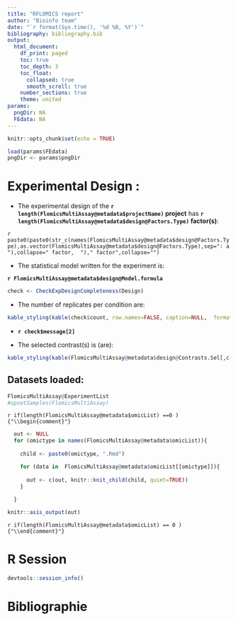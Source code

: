 ```yaml
---
title: "RFLOMICS report"
author: "Bioinfo team"
date: "`r format(Sys.time(), '%d %B, %Y')`"
bibliography: bibliography.bib
output: 
  html_document:
    df_print: paged
    toc: true
    toc_depth: 3
    toc_float:
      collapsed: true
      smooth_scroll: true
    number_sections: true
    theme: united
params: 
  pngDir: NA
  FEdata: NA
---
```



```r
knitr::opts_chunk$set(echo = TRUE)

```


```r

load(params$FEdata)
pngDir <- params$pngDir

```


# Experimental Design :


<!-- ## Sample sheet overview -->

<!-- ```{r Design, echo=FALSE, message=TRUE, warning=TRUE} -->
<!-- FlomicsMultiAssay@colData -->
<!-- ``` -->


* The experimental design of the  **`r length(FlomicsMultiAssay@metadata$projectName)` project** has **`r length(FlomicsMultiAssay@metadata$design@Factors.Type)` factor(s)**:  

`r paste0(paste0(str_c(names(FlomicsMultiAssay@metadata$design@Factors.Type),as.vector(FlomicsMultiAssay@metadata$design@Factors.Type),sep=": a "),collapse=" factor,  ")," factor",collapse="")`

* The statistical model written for the experiment is:  

**`r FlomicsMultiAssay@metadata$design@Model.formula`**


```r
check <- CheckExpDesignCompleteness(Design)
```

* The number of replicates per condition are:

```r
kable_styling(kable(check$count, row.names=FALSE, caption=NULL,  format="html"), font_size=12, full_width = F, position = "left")
```

* **`r check$message[2]`**

* The selected contrast(s) is (are):

```r
kable_styling(kable(FlomicsMultiAssay@metadata$design@Contrasts.Sel[,c(5,2:3)], row.names=FALSE, caption=NULL, format="html"), font_size=12,full_width = F, position = "left")
```

## Datasets loaded:

```r
FlomicsMultiAssay@ExperimentList
#upsetSamples(FlomicsMultiAssay)
```


`r if(length(FlomicsMultiAssay@metadata$omicList) ==0 ) {"\\begin{comment}"}`


```r

  out <- NULL
  for (omictype in names(FlomicsMultiAssay@metadata$omicList)){ 
    
    child <- paste0(omictype, ".Rmd")

    for (data in  FlomicsMultiAssay@metadata$omicList[[omictype]]){
      
      out <- c(out, knitr::knit_child(child, quiet=TRUE))  
    }
    
  }

knitr::asis_output(out)

```

`r if(length(FlomicsMultiAssay@metadata$omicList) == 0 ) {"\\end{comment}"}`

# R Session

```r
devtools::session_info()
```


# Bibliographie


